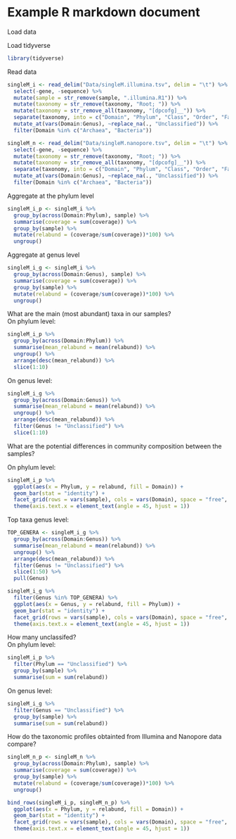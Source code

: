 # Example R markdown document

Load data

Load tidyverse

```r
library(tidyverse)
```

Read data
```r
singleM_i <- read_delim("Data/singleM.illumina.tsv", delim = "\t") %>% 
  select(-gene, -sequence) %>% 
  mutate(sample = str_remove(sample, ".illumina.R1")) %>% 
  mutate(taxonomy = str_remove(taxonomy, "Root; ")) %>% 
  mutate(taxonomy = str_remove_all(taxonomy, "[dpcofg]__")) %>% 
  separate(taxonomy, into = c("Domain", "Phylum", "Class", "Order", "Family", "Genus"), sep = "; ") %>% 
  mutate_at(vars(Domain:Genus), ~replace_na(., "Unclassified")) %>% 
  filter(Domain %in% c("Archaea", "Bacteria"))

singleM_n <- read_delim("Data/singleM.nanopore.tsv", delim = "\t") %>% 
  select(-gene, -sequence) %>% 
  mutate(taxonomy = str_remove(taxonomy, "Root; ")) %>% 
  mutate(taxonomy = str_remove_all(taxonomy, "[dpcofg]__")) %>% 
  separate(taxonomy, into = c("Domain", "Phylum", "Class", "Order", "Family", "Genus"), sep = "; ") %>% 
  mutate_at(vars(Domain:Genus), ~replace_na(., "Unclassified")) %>% 
  filter(Domain %in% c("Archaea", "Bacteria"))
```

Aggregate at the phylum level

```r
singleM_i_p <- singleM_i %>% 
  group_by(across(Domain:Phylum), sample) %>% 
  summarise(coverage = sum(coverage)) %>% 
  group_by(sample) %>% 
  mutate(relabund = (coverage/sum(coverage))*100) %>% 
  ungroup()
```

Aggregate at genus level

```r
singleM_i_g <- singleM_i %>% 
  group_by(across(Domain:Genus), sample) %>% 
  summarise(coverage = sum(coverage)) %>% 
  group_by(sample) %>% 
  mutate(relabund = (coverage/sum(coverage))*100) %>% 
  ungroup()
```

What are the main (most abundant) taxa in our samples?  
On phylum level:

```r
singleM_i_p %>% 
  group_by(across(Domain:Phylum)) %>% 
  summarise(mean_relabund = mean(relabund)) %>% 
  ungroup() %>% 
  arrange(desc(mean_relabund)) %>% 
  slice(1:10)
```

On genus level:

```r
singleM_i_g %>% 
  group_by(across(Domain:Genus)) %>% 
  summarise(mean_relabund = mean(relabund)) %>% 
  ungroup() %>% 
  arrange(desc(mean_relabund)) %>% 
  filter(Genus != "Unclassified") %>% 
  slice(1:10)
```

What are the potential differences in community composition between the samples?

On phylum level:
```r
singleM_i_p %>% 
  ggplot(aes(x = Phylum, y = relabund, fill = Domain)) +
  geom_bar(stat = "identity") +
  facet_grid(rows = vars(sample), cols = vars(Domain), space = "free", scale = "free_x") +
  theme(axis.text.x = element_text(angle = 45, hjust = 1))
```

Top taxa genus level:

```r
TOP_GENERA <- singleM_i_g %>% 
  group_by(across(Domain:Genus)) %>% 
  summarise(mean_relabund = mean(relabund)) %>% 
  ungroup() %>% 
  arrange(desc(mean_relabund)) %>% 
  filter(Genus != "Unclassified") %>% 
  slice(1:50) %>% 
  pull(Genus)

singleM_i_g %>% 
  filter(Genus %in% TOP_GENERA) %>% 
  ggplot(aes(x = Genus, y = relabund, fill = Phylum)) +
  geom_bar(stat = "identity") +
  facet_grid(rows = vars(sample), cols = vars(Domain), space = "free", scale = "free_x") +
  theme(axis.text.x = element_text(angle = 45, hjust = 1))
```

How many unclassifed?  
On phylum level:
```r
singleM_i_p %>% 
  filter(Phylum == "Unclassified") %>% 
  group_by(sample) %>% 
  summarise(sum = sum(relabund))
```

On genus level:
```r
singleM_i_g %>% 
  filter(Genus == "Unclassified") %>% 
  group_by(sample) %>% 
  summarise(sum = sum(relabund))
```

How do the taxonomic profiles obtainted from Illumina and Nanopore data compare?

```r
singleM_n_p <- singleM_n %>% 
  group_by(across(Domain:Phylum), sample) %>% 
  summarise(coverage = sum(coverage)) %>% 
  group_by(sample) %>% 
  mutate(relabund = (coverage/sum(coverage))*100) %>% 
  ungroup()

bind_rows(singleM_i_p, singleM_n_p) %>% 
  ggplot(aes(x = Phylum, y = relabund, fill = Domain)) +
  geom_bar(stat = "identity") +
  facet_grid(rows = vars(sample), cols = vars(Domain), space = "free", scale = "free_x") +
  theme(axis.text.x = element_text(angle = 45, hjust = 1))
```